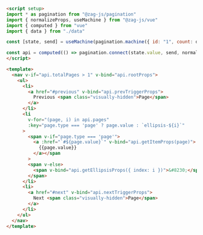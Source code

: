 ```md
<script setup>
import * as pagination from "@zag-js/pagination"
import { normalizeProps, useMachine } from "@zag-js/vue"
import { computed } from "vue"
import { data } from "./data"

const [state, send] = useMachine(pagination.machine({ id: "1", count: data.length }))

const api = computed(() => pagination.connect(state.value, send, normalizeProps))
</script>

<template>
  <nav v-if="api.totalPages > 1" v-bind="api.rootProps">
    <ul>
      <li>
        <a href="#previous" v-bind="api.prevTriggerProps">
          Previous <span class="visually-hidden">Page</span>
        </a>
      </li>
      <li
        v-for="(page, i) in api.pages"
        :key="page.type === 'page' ? page.value : `ellipsis-${i}`"
      >
        <span v-if="page.type === 'page'">
          <a :href="`#${page.value}`" v-bind="api.getItemProps(page)">
            {{page.value}}
          </a></span
        >
        <span v-else>
          <span v-bind="api.getEllipsisProps({ index: i })">&#8230;</span>
        </span>
      </li>
      <li>
        <a href="#next" v-bind="api.nextTriggerProps">
          Next <span class="visually-hidden">Page</span>
        </a>
      </li>
    </ul>
  </nav>
</template>
```
